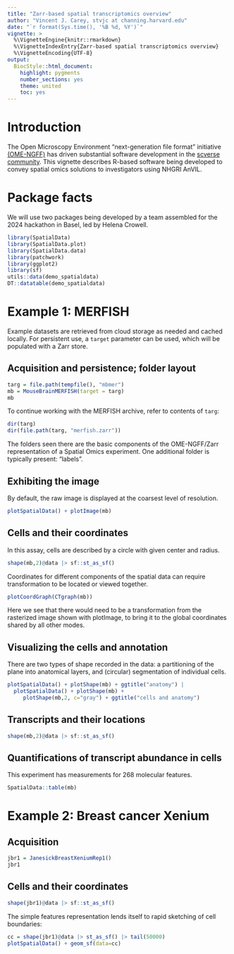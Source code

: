 ```yaml
---
title: "Zarr-based spatial transcriptomics overview"
author: "Vincent J. Carey, stvjc at channing.harvard.edu"
date: "`r format(Sys.time(), '%B %d, %Y')`"
vignette: >
  %\VignetteEngine{knitr::rmarkdown}
  %\VignetteIndexEntry{Zarr-based spatial transcriptomics overview}
  %\VignetteEncoding{UTF-8}
output:
  BiocStyle::html_document:
    highlight: pygments
    number_sections: yes
    theme: united
    toc: yes
---
```


# Introduction

The Open Microscopy Environment "next-generation file format"
initiative [(OME-NGFF)](https://ngff.openmicroscopy.org/) has driven
substantial software development in the [scverse community](https://spatialdata.scverse.org/en/stable/).
This vignette describes R-based software being developed to convey
spatial omics solutions to investigators using NHGRI AnVIL.

# Package facts

We will use two packages being developed by a team assembled
for the 2024 hackathon in Basel, led by Helena Crowell.

```r
library(SpatialData)
library(SpatialData.plot)
library(SpatialData.data)
library(patchwork)
library(ggplot2)
library(sf)
utils::data(demo_spatialdata)
DT::datatable(demo_spatialdata)
```

# Example 1: MERFISH

Example datasets are retrieved from
cloud storage as needed and
cached locally.  For persistent
use, a `target` parameter can be used,
which will be populated with a Zarr store.

## Acquisition and persistence; folder layout

```r
targ = file.path(tempfile(), "mbmer")
mb = MouseBrainMERFISH(target = targ)
mb
```

To continue working with the MERFISH archive,
refer to contents of `targ`:
```r
dir(targ)
dir(file.path(targ, "merfish.zarr"))
```

The folders seen there are the basic components
of the OME-NGFF/Zarr representation of
a Spatial Omics experiment.  One additional folder
is typically present: "labels".

## Exhibiting the image

By default, the raw image is displayed at the coarsest
level of resolution.
```r
plotSpatialData() + plotImage(mb)
```

## Cells and their coordinates

In this assay, cells are described by
a circle with given center and radius.
```r
shape(mb,2)@data |> sf::st_as_sf()
```

Coordinates for different components of the spatial data can require
transformation to be located or viewed together.
```r
plotCoordGraph(CTgraph(mb))
```
Here we see that there would need to be a transformation from
the rasterized image shown with plotImage, to bring it to the
global coordinates shared by all other modes.

## Visualizing the cells and annotation

There are two types of shape recorded in the data:
a partitioning of the plane into anatomical
layers, and (circular) segmentation of individual cells.
```r
plotSpatialData() + plotShape(mb) + ggtitle("anatomy") | 
  plotSpatialData() + plotShape(mb) + 
     plotShape(mb,2, c="gray") + ggtitle("cells and anatomy")
```

## Transcripts and their locations

```r
shape(mb,2)@data |> sf::st_as_sf()
```

## Quantifications of transcript abundance in cells

This experiment has measurements for 268 molecular
features.

```r
SpatialData::table(mb)
```

# Example 2: Breast cancer Xenium


## Acquisition

```r
jbr1 = JanesickBreastXeniumRep1()
jbr1
```

## Cells and their coordinates

```r
shape(jbr1)@data |> sf::st_as_sf()
```

The simple features representation lends itself
to rapid sketching of cell boundaries:

```r
cc = shape(jbr1)@data |> st_as_sf() |> tail(50000)
plotSpatialData() + geom_sf(data=cc)
```
